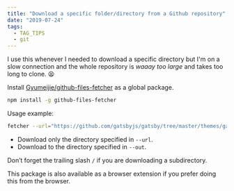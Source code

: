 ```yaml
---
title: "Download a specific folder/directory from a Github repository"
date: "2019-07-24"
tags:
  - TAG_TIPS
  - git
---
```


I use this whenever I needed to download a specific directory but I'm on a slow connection and the whole repository is _waaay too large_ and takes too long to clone. 😫

Install [Gyumeijie/github-files-fetcher](https://github.com/Gyumeijie/github-files-fetcher) as a global package.

```sh
npm install -g github-files-fetcher
```

Usage example:

```sh
fetcher --url="https://github.com/gatsbyjs/gatsby/tree/master/themes/gatsby-theme-blog/" --out=/Users/eka
```

- Download only the directory specified in `--url`.
- Download to the directory specified in `--out`.

Don’t forget the trailing slash `/` if you are downloading a subdirectory.

This package is also available as a browser extension if you prefer doing this from the browser.
